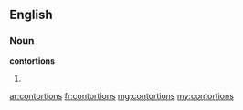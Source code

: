 ==English==

===Noun===
'''contortions'''

# {{plural of|[[contortion]]}}

[[ar:contortions]]
[[fr:contortions]]
[[mg:contortions]]
[[my:contortions]]